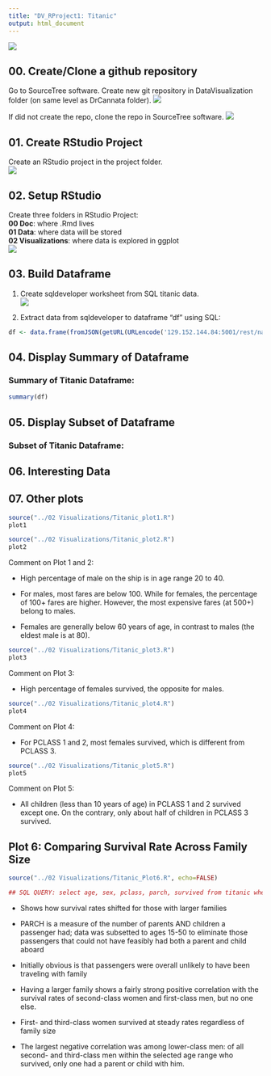 ```yaml
---
title: "DV_RProject1: Titanic"
output: html_document
---
```

![](./Graphics/I'mflyingscene.png)  

## 00. Create/Clone a github repository
Go to SourceTree software. Create new git repository in DataVisualization folder (on same level as DrCannata folder).
![](./Graphics/creategit00.png)

If did not create the repo, clone the repo in SourceTree software.
![](./Graphics/clonegit00.png)

## 01. Create RStudio Project
Create an RStudio project in the project folder.   
![](./Graphics/createproject01.png)

## 02. Setup RStudio 
 Create three folders in RStudio Project:  
   **00 Doc**: where .Rmd lives  
   **01 Data**: where data will be stored  
   **02 Visualizations**: where data is explored in ggplot  
![](./Graphics/createproject02.png)

## 03. Build Dataframe
1. Create sqldeveloper worksheet from SQL titanic data.  
![](./Graphics/sqldeveloper00.png)  

2. Extract data from sqldeveloper to dataframe "df" using SQL:

```r
df <- data.frame(fromJSON(getURL(URLencode('129.152.144.84:5001/rest/native/?query="select * from titanic"'),httpheader=c(DB='jdbc:oracle:thin:@129.152.144.84:1521/PDBF15DV.usuniversi01134.oraclecloud.internal', USER='cs329e_jht585', PASS='orcl_jht585', MODE='native_mode', MODEL='model', returnDimensions = 'False', returnFor = 'JSON'), verbose = TRUE), ))
```  

## 04. Display Summary of Dataframe

### Summary of Titanic Dataframe:
```r
summary(df)
```  

## 05. Display Subset of Dataframe

### Subset of Titanic Dataframe:

## 06. Interesting Data

## 07. Other plots
```r
source("../02 Visualizations/Titanic_plot1.R")
plot1
```

```r
source("../02 Visualizations/Titanic_plot2.R")
plot2
```

Comment on Plot 1 and 2:

- High percentage of male on the ship is in age range 20 to 40.

- For males, most fares are below 100. While for females, the percentage of 100+ fares are higher. However, the most expensive fares (at 500+) belong to males.

- Females are generally below 60 years of age, in contrast to males (the eldest male is at 80).



```r
source("../02 Visualizations/Titanic_plot3.R")
plot3
```

Comment on Plot 3:

- High percentage of females survived, the opposite for males.



```r
source("../02 Visualizations/Titanic_plot4.R")
plot4
```

Comment on Plot 4:

- For PCLASS 1 and 2, most females survived, which is different from PCLASS 3.



```r
source("../02 Visualizations/Titanic_plot5.R")
plot5
```

Comment on Plot 5:

- All children (less than 10 years of age) in PCLASS 1 and 2 survived except one. On the contrary, only about half of children in PCLASS 3 survived.


## Plot 6: Comparing Survival Rate Across Family Size

```r
source("../02 Visualizations/Titanic_Plot6.R", echo=FALSE)
```

```r
## SQL QUERY: select age, sex, pclass, parch, survived from titanic where not (age is null or sex is null or pclass is null or parch is null or survived is null) and age < 50 and age > 15
```

- Shows how survival rates shifted for those with larger families

- PARCH is a measure of the number of parents AND children a passenger had; data was subsetted to ages 15-50 to eliminate those passengers that could not have feasibly had both a parent and child aboard

- Initially obvious is that passengers were overall unlikely to have been traveling with family

- Having a larger family shows a fairly strong positive correlation with the survival rates of second-class women and first-class men, but no one else.

- First- and third-class women survived at steady rates regardless of family size

- The largest negative correlation was among lower-class men: of all second- and third-class men within the selected age range who survived, only one had a parent or child with him.

